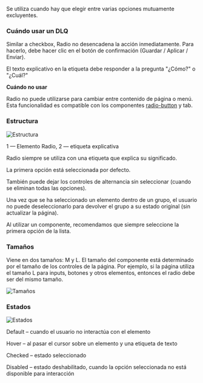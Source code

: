 Se utiliza cuando hay que elegir entre varias opciones mutuamente excluyentes.

### Cuándo usar un DLQ

Similar a checkbox, Radio no desencadena la acción inmediatamente. Para hacerlo, debe hacer clic en el botón de confirmación (Guardar / Aplicar / Enviar).

El texto explicativo en la etiqueta debe responder a la pregunta "¿Cómo?" o "¿Cuál?"

**Cuándo no usar**

Radio no puede utilizarse para cambiar entre contenido de página o menú. Esta funcionalidad es compatible con los componentes [radio-button](https://gravity-ui.com/design/guides/radio-button) y tab.

### Estructura

![Estructura](/static/images/design/Radio/radio-content.png)

1 — Elemento Radio, 2 — etiqueta explicativa

Radio siempre se utiliza con una etiqueta que explica su significado.

La primera opción está seleccionada por defecto.

También puede dejar los controles de alternancia sin seleccionar (cuando se eliminan todas las opciones).

Una vez que se ha seleccionado un elemento dentro de un grupo, el usuario no puede deseleccionarlo para devolver el grupo a su estado original (sin actualizar la página).

Al utilizar un componente, recomendamos que siempre seleccione la primera opción de la lista.

### Tamaños

Viene en dos tamaños: M y L. El tamaño del componente está determinado por el tamaño de los controles de la página. Por ejemplo, si la página utiliza el tamaño L para inputs, botones y otros elementos, entonces el radio debe ser del mismo tamaño.

![Tamaños](/static/images/design/Radio/radio-size.png)

### Estados

![Estados](/static/images/design/Radio/radio-state.png)

Default – cuando el usuario no interactúa con el elemento

Hover – al pasar el cursor sobre un elemento y una etiqueta de texto

Checked – estado seleccionado

Disabled – estado deshabilitado, cuando la opción seleccionada no está disponible para interacción
